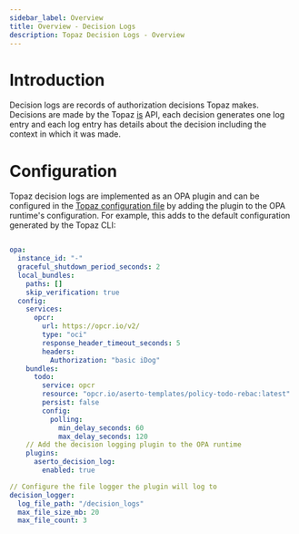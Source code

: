 ```yaml
---
sidebar_label: Overview
title: Overview - Decision Logs
description: Topaz Decision Logs - Overview
---
```


# Introduction

Decision logs are records of authorization decisions Topaz makes. Decisions are made by the Topaz [is](/docs/authorizer-guide/is) API, 
each decision generates one log entry and each log entry has details about the decision including the context in which it was made.

# Configuration

Topaz decision logs are implemented as an OPA plugin and can be configured in the [Topaz configuration file](/docs/command-line-interface/topaz-cli/configuration) 
by adding the plugin to the OPA runtime's configuration. For example, this adds to the default configuration generated by the Topaz CLI:

```yaml

opa:
  instance_id: "-"
  graceful_shutdown_period_seconds: 2  
  local_bundles:
    paths: []
    skip_verification: true
  config:
    services:      
      opcr:
        url: https://opcr.io/v2/
        type: "oci"
        response_header_timeout_seconds: 5
        headers:          
          Authorization: "basic iDog"
    bundles:      
      todo:
        service: opcr    
        resource: "opcr.io/aserto-templates/policy-todo-rebac:latest"
        persist: false
        config:          
          polling:
            min_delay_seconds: 60
            max_delay_seconds: 120
    // Add the decision logging plugin to the OPA runtime
    plugins:
      aserto_decision_log:
        enabled: true

// Configure the file logger the plugin will log to
decision_logger:
  log_file_path: "/decision_logs"
  max_file_size_mb: 20
  max_file_count: 3
```